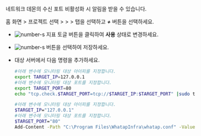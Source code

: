 네트워크 데몬의 수신 포트 비활성화 시 알림을 받을 수 있습니다.

홈 화면 &gt; 프로젝트 선택 &gt; <Cmdname sid="side_event" className="uitext" /> &gt; <Cmdname sid="side_eventSetting" className="uitext" /> &gt; <Cmdname sid="server" className="uitext" /> 탭을 선택하고 ***+*** <Cmdname sid="add_alert_setting" className="uitext" /> 버튼을 선택하세요.

<ImgLang img='server-adf-tcp-port.png' desc='TCP 포트'/>

* ![number-s](/img/number-01.png) <Cmdname sid="port" className="uitext" /> 지표 토글 버튼을 클릭하여 **사용** 상태로 변경하세요.

* ![number-s](/img/number-02.png) <Cmdname sid="save" className="uitext" /> 버튼을 선택하여 저장하세요.

* 대상 서버에서 다음 명령을 추가하세요. 

    <Tabs>
    <TabItem value="lxst" label="Linux Shell">

    ```bash title=SH
    #아래 변수에 모니터링 대상 아이피를 지정합니다.
    export TARGET_IP=127.0.0.1
    #아래 변수에 모니터링 대상 포트를 지정합니다.
    export TARGET_PORT=80
    echo "tcp.check.$TARGET_PORT=tcp://$TARGET_IP:$TARGET_PORT" |sudo tee -a /usr/whatap/infra/conf/whatap.conf
    ```

    </TabItem>
    <TabItem value="wpst" label="Windows Powershell">

    ```bash title=SH
    #아래 변수에 모니터링 대상 아이피를 지정합니다.
    $TARGET_IP="127.0.0.1"
    #아래 변수에 모니터링 대상 포트를 지정합니다.
    $TARGET_PORT="80"
    Add-Content -Path "C:\Program Files\WhatapInfra\whatap.conf" -Value "tcp.check.$TARGET_PORT=tcp://$TARGET_IP:$TARGET_PORT"
    ```

    </TabItem>
    </Tabs>
